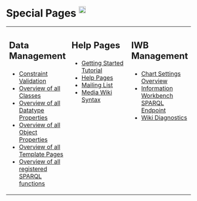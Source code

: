 = Special Pages <sup>[[Help:SpecialPages |<img width="19" src="../images/navigation/help_start.png" />]]</sup>=


<table class="start" style="border-spacing: 20px 20px; width:100%">

	<tr>
<td valign="top" cellspacing-left="20" style="width:33%;">
<h2> Data Management </h2>
<div>

* [[Admin:Constraints|Constraint Validation]]
* [[owl:Class|Overview of all Classes]]
* [[owl:DatatypeProperty|Overview of all Datatype Properties]]
* [[owl:ObjectProperty|Overview of all Object Properties]]
* [[Admin:TemplatePages|Overview of all Template Pages]]
* [[Admin:SPARQLFunctions|Overview of all registered SPARQL functions]]

</div></td>

<td valign="top" cellspacing-left="20" style="width:33%;">
<div>
<h2> Help Pages </h2>
* [[Help:GettingStarted|Getting Started Tutorial]]
* [[Help:Help|Help Pages]]
* <a href="http://groups.google.com/group/iwb-discussion/subscribe">Mailing List</a>
* <a href="http://www.mediawiki.org/wiki/Help:Formatting">Media Wiki Syntax</a>
</div>

	</td>

<td valign="top" cellspacing-left="20" style="width:33%;">
<div>
<h2> IWB Management </h2>
* [[Help:Settings|Chart Settings Overview]]
* <a href="../sparql">Information Workbench SPARQL Endpoint</a>
* [[Admin:WikiDiagnostics|Wiki Diagnostics]]
</div>

	</td>

</tr>
</table>



